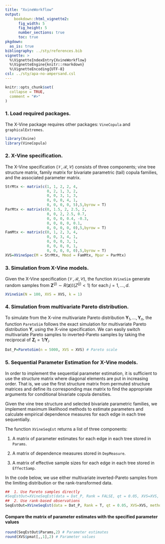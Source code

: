 ```yaml
---
title: "XvineWorkflow"
output: 
    bookdown::html_vignette2:
      fig_width: 5
      fig_height: 5
      number_sections: true
      toc: true
pkgdown:
  as_is: true
bibliography: ../sty/references.bib
vignette: >
  %\VignetteIndexEntry{XvineWorkflow}
  %\VignetteEngine{knitr::rmarkdown}
  %\VignetteEncoding{UTF-8}
csl: ../sty/apa-no-ampersand.csl
---
```





```r
knitr::opts_chunk$set(
  collapse = TRUE,
  comment = "#>"
)
```

### 1. Load required packages.

The X-Vine package requires other packages: `VineCopula` and `graphicalExtremes`.

```r
library(Xvine)
library(VineCopula)
```


### 2. X-Vine specification.

The X-Vine specification $(\mathcal{V},\mathcal{R},\mathcal{C})$ consists of three components; vine tree structure matrix, family matrix for bivariate parametric (tail) copula families, and the associated parameter matrix. 

```r
StrMtx <- matrix(c(1, 1, 2, 2, 4,
                   0, 2, 1, 3, 2,
                   0, 0, 3, 1, 3,
                   0, 0, 0, 4, 1,
                   0, 0, 0, 0, 5),5,byrow = T)
ParMtx <- matrix(c(0, 1.5, 2, 2.5, 2,
                   0, 0, 2, 2.5, 0.7,
                   0, 0, 0, 0.4, -0.3,
                   0, 0, 0, 0, 0.1,
                   0, 0, 0, 0, 0),5,byrow = T)
FamMtx <- matrix(c(0, 1, 2, 3, 4,
                   0, 0, 3, 4, 1,
                   0, 0, 0, 3, 1,
                   0, 0, 0, 0, 1,
                   0, 0, 0, 0, 0),5,byrow = T)
XVS=XVineSpec(M = StrMtx, Mmod = FamMtx, Mpar = ParMtx)
```


### 3. Simulation from X-Vine models.

Given the X-Vine specification $(\mathcal{V},\mathcal{R},\mathcal{C})$, the function `XVineSim` generate random samples from $\boldsymbol{Z}^{(j)}\sim R(\boldsymbol{z})\mathbb{I}(Z^{(j)}<1)$ for each $j=1,\ldots,d$.

```r
XVineSim(N = 100, XVS = XVS, k = 1)
```

### 4. Simulation from multivariate Pareto distribution.

To simulate from the X-vine multivariate Pareto distribution $\boldsymbol{Y}_1,\ldots,\boldsymbol{Y}_n$, the function `ParetoSim` follows the exact simulation for multivariate Pareto distribution $\boldsymbol{Y}$, using the X-vine specification.
We can easily switch multivariate Pareto samples to inverted-Pareto samples by taking the reciprocal of $\boldsymbol{Z}_i=1/\boldsymbol{Y}_i$.

```r
Dat_P=ParetoSim(n = 5000, XVS = XVS) # Pareto scale
```


### 5. Sequential Parameter Estimation for X-Vine models.

In order to implement the sequential parameter estimation, it is sufficient to use the structure matrix where diagonal elements are put in increasing order.
That is, we use the first structure matrix from permuted structure matrices and define its corresponding max matrix to find the appropriate arguments for conditional bivariate copula densities.

Given the vine tree structure and selected bivariate parametric families, we implement maximum likelihood methods to estimate parameters and calculate empirical dependence measures for each edge in each tree sequentially.

The function `XVineSeqEst` returns a list of three components:

1. A matrix of parameter estimates for each edge in each tree stored in `Params`.

2. A matrix of dependence measures stored in `DepMeasure`.

3. A matrix of effective sample sizes for each edge in each tree stored in `EffectSamp`.

In the code below, we use either multivariate inverted-Pareto samples from the limiting distribution or the rank-transformed data.

```r
##  1. Use Pareto samples directly
#SeqEstOut=XVineSeqEst(data = Dat_P, Rank = FALSE, qt = 0.05, XVS=XVS, method = 'mle')
##  2. Use rank-based observations
SeqEstOut=XVineSeqEst(data = Dat_P, Rank = T, qt = 0.05, XVS=XVS, method = 'mle')
```

####  Compare the matrix of parameter estimates with the specified parameter values

```r
round(SeqEstOut$Params,2) # Parameter estimates
round(XVS$pmat[,,1],2) # Parameter values
```
